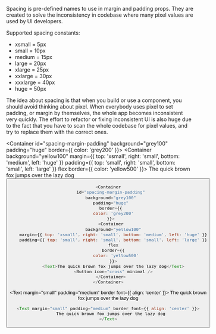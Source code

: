 
<Meta title="Foundation/Spacing" />

Spacing is pre-defined names to use in margin and padding props. They are created to solve the inconsistency in codebase
where many pixel values are used by UI developers.

Supported spacing constants:

- xsmall = 5px
- small = 10px
- medium = 15px
- large = 20px
- xlarge = 25px
- xxlarge = 30px
- xxxlarge = 40px
- huge = 50px

The idea about spacing is that when you build or use a component, you should avoid thinking about pixel. When everybody uses pixel to set padding, or margin by themselves, the whole app becomes inconsistent very quickly. The effort to refactor or fixing inconsistent UI is also huge due to the fact that you have to scan the whole codebase for pixel values, and try to replace them with the correct ones.

<Container
  id="spacing-margin-padding"
  background="grey100"
  padding="huge"
  border={{
    color: 'grey200'
  }}>
  <Container
    background="yellow100"
    margin={{ top: 'xsmall', right: 'small', bottom: 'medium', left: 'huge' }}
    padding={{ top: 'small', right: 'small', bottom: 'small', left: 'large' }}
    flex
    border={{
      color: 'yellow500'
    }}>
    <Text>The quick brown fox jumps over the lazy dog</Text>
    <Button icon="cross" minimal />
  </Container>
</Container>

```js
<Container
  id="spacing-margin-padding"
  background="grey100"
  padding="huge"
  border={{
    color: 'grey200'
  }}>
  <Container
    background="yellow100"
    margin={{ top: 'xsmall', right: 'small', bottom: 'medium', left: 'huge' }}
    padding={{ top: 'small', right: 'small', bottom: 'small', left: 'large' }}
    flex
    border={{
      color: 'yellow500'
    }}>
    <Text>The quick brown fox jumps over the lazy dog</Text>
    <Button icon="cross" minimal />
  </Container>
</Container>
```

<Text margin="small" padding="medium" border font={{ align: 'center' }}>
  The quick brown fox jumps over the lazy dog
</Text>

```js
<Text margin="small" padding="medium" border font={{ align: 'center' }}>
  The quick brown fox jumps over the lazy dog
</Text>
```
